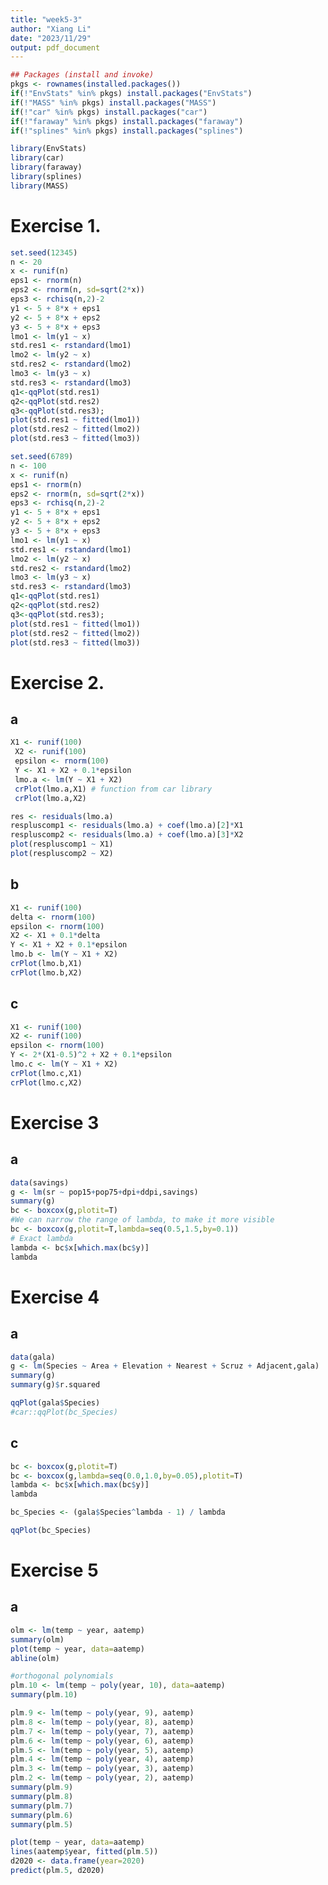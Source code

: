 ```yaml
---
title: "week5-3"
author: "Xiang Li"
date: "2023/11/29"
output: pdf_document
---
```

```r
## Packages (install and invoke)
pkgs <- rownames(installed.packages())
if(!"EnvStats" %in% pkgs) install.packages("EnvStats")
if(!"MASS" %in% pkgs) install.packages("MASS")
if(!"car" %in% pkgs) install.packages("car")
if(!"faraway" %in% pkgs) install.packages("faraway")
if(!"splines" %in% pkgs) install.packages("splines")
```
```r
library(EnvStats)
library(car)
library(faraway)
library(splines)
library(MASS)
```
# Exercise 1.
```r
set.seed(12345)
n <- 20
x <- runif(n)
eps1 <- rnorm(n)
eps2 <- rnorm(n, sd=sqrt(2*x))
eps3 <- rchisq(n,2)-2
y1 <- 5 + 8*x + eps1
y2 <- 5 + 8*x + eps2
y3 <- 5 + 8*x + eps3
lmo1 <- lm(y1 ~ x)
std.res1 <- rstandard(lmo1)
lmo2 <- lm(y2 ~ x)
std.res2 <- rstandard(lmo2)
lmo3 <- lm(y3 ~ x)
std.res3 <- rstandard(lmo3)
q1<-qqPlot(std.res1)
q2<-qqPlot(std.res2)
q3<-qqPlot(std.res3);
plot(std.res1 ~ fitted(lmo1))
plot(std.res2 ~ fitted(lmo2))
plot(std.res3 ~ fitted(lmo3))
```
```r
set.seed(6789)
n <- 100
x <- runif(n)
eps1 <- rnorm(n)
eps2 <- rnorm(n, sd=sqrt(2*x))
eps3 <- rchisq(n,2)-2
y1 <- 5 + 8*x + eps1
y2 <- 5 + 8*x + eps2
y3 <- 5 + 8*x + eps3
lmo1 <- lm(y1 ~ x)
std.res1 <- rstandard(lmo1)
lmo2 <- lm(y2 ~ x)
std.res2 <- rstandard(lmo2)
lmo3 <- lm(y3 ~ x)
std.res3 <- rstandard(lmo3)
q1<-qqPlot(std.res1)
q2<-qqPlot(std.res2)
q3<-qqPlot(std.res3);
plot(std.res1 ~ fitted(lmo1))
plot(std.res2 ~ fitted(lmo2))
plot(std.res3 ~ fitted(lmo3))
```
# Exercise 2.
## a
```r
X1 <- runif(100)
 X2 <- runif(100)
 epsilon <- rnorm(100)
 Y <- X1 + X2 + 0.1*epsilon
 lmo.a <- lm(Y ~ X1 + X2)
 crPlot(lmo.a,X1) # function from car library
 crPlot(lmo.a,X2)
```
```r
res <- residuals(lmo.a)
respluscomp1 <- residuals(lmo.a) + coef(lmo.a)[2]*X1
respluscomp2 <- residuals(lmo.a) + coef(lmo.a)[3]*X2
plot(respluscomp1 ~ X1)
plot(respluscomp2 ~ X2)
```
## b
```r
X1 <- runif(100)
delta <- rnorm(100)
epsilon <- rnorm(100)
X2 <- X1 + 0.1*delta
Y <- X1 + X2 + 0.1*epsilon
lmo.b <- lm(Y ~ X1 + X2)
crPlot(lmo.b,X1)
crPlot(lmo.b,X2)
```
## c
```r
X1 <- runif(100)
X2 <- runif(100)
epsilon <- rnorm(100)
Y <- 2*(X1-0.5)^2 + X2 + 0.1*epsilon
lmo.c <- lm(Y ~ X1 + X2)
crPlot(lmo.c,X1)
crPlot(lmo.c,X2)
```
# Exercise 3
## a
```r
data(savings)
g <- lm(sr ~ pop15+pop75+dpi+ddpi,savings)
summary(g)
bc <- boxcox(g,plotit=T)
#We can narrow the range of lambda, to make it more visible
bc <- boxcox(g,plotit=T,lambda=seq(0.5,1.5,by=0.1))
# Exact lambda
lambda <- bc$x[which.max(bc$y)]
lambda
```
# Exercise 4
## a
```r
data(gala)
g <- lm(Species ~ Area + Elevation + Nearest + Scruz + Adjacent,gala)
summary(g)
summary(g)$r.squared

qqPlot(gala$Species)
#car::qqPlot(bc_Species)
```
## c
```r
bc <- boxcox(g,plotit=T)
bc <- boxcox(g,lambda=seq(0.0,1.0,by=0.05),plotit=T)
lambda <- bc$x[which.max(bc$y)]
lambda

bc_Species <- (gala$Species^lambda - 1) / lambda
```
```r
qqPlot(bc_Species)
```
# Exercise 5
## a
```r
olm <- lm(temp ~ year, aatemp)
summary(olm)
plot(temp ~ year, data=aatemp)
abline(olm)
```
```r
#orthogonal polynomials
plm.10 <- lm(temp ~ poly(year, 10), data=aatemp)
summary(plm.10)
```
```r
plm.9 <- lm(temp ~ poly(year, 9), aatemp)
plm.8 <- lm(temp ~ poly(year, 8), aatemp)
plm.7 <- lm(temp ~ poly(year, 7), aatemp)
plm.6 <- lm(temp ~ poly(year, 6), aatemp)
plm.5 <- lm(temp ~ poly(year, 5), aatemp)
plm.4 <- lm(temp ~ poly(year, 4), aatemp)
plm.3 <- lm(temp ~ poly(year, 3), aatemp)
plm.2 <- lm(temp ~ poly(year, 2), aatemp)
summary(plm.9)
summary(plm.8)
summary(plm.7)
summary(plm.6)
summary(plm.5)
```
```r
plot(temp ~ year, data=aatemp)
lines(aatemp$year, fitted(plm.5))
d2020 <- data.frame(year=2020)
predict(plm.5, d2020)
```
